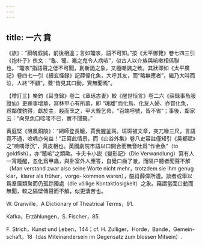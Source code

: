 ```yaml
---
---
---
```

title: 一六 賁
---




《旅》：“猾醜假誠，前後相違；言如鼈咳，語不可知。”按《太平御覽》卷七四三引《抱朴子》佚文：“龜、鼈、鼉之鬼令人病咳”，似古人以介族與咳嗽相係聯也。“鼈咳”指語聲之低不可聞，創新詭之象，又極嘲諷之致。其狀即如《太平廣記》卷四七一引《續玄怪録》記薛偉化魚，大呼其友，而“略無應者”，繼乃大叫而泣，人終“不顧”，蓋“皆見其口動，實無聞焉”。

【增訂三】樂鈞《耳食録》卷二《章琢古妻》較《醒世恒言》卷二六《薛録事魚服證仙》更踵事增華，寫林甲心有所慕，即 “魂離”而化鳥、化友人婦、亦嘗化魚，爲鄰僕釣得，獻於主，殺而烹之，甲大聱乞命，“百端呼號，皆不省”；事後，鄰家云：“向見魚口唼唼不已，實不聞聱。”

黄庭堅《阻風銅陵》：“網師登長鱣，賈我腥釜鬲。斑斑被文章，突兀喙三尺，言語竟不通，噞喁亦何益！”正寫此情景，而《山谷外集》卷八史容註僅知引《吴都賦》之“噞喁浮沉”，真皮相也。英國劇院市語以口開合而無音吐爲“作金魚”（to goldfish），亦“鼈咳”之類歟。卡夫卡小説《變形記》（Die Verwandlung）寫有人一宵睡醒，忽化爲甲蟲，與卧室外人應答，自覺口齒了澈，而隔户聽者聞聲不解（Man verstand zwar also seine Worte nicht mehr，trotzdem sie ihm genug klar，klarer als früher，vorge- kommen waren），酷肖薛偉所遭。談者或舉以爲羣居類聚而仍孤踪獨處（die völlige Kontaktlosigkeit）之象。竊謂當面口動而無聞，較之隔壁傳聲而不解，似更淒苦也。

W. Granville，A Dictionary of Theatrical Terms，91.

Kafka，Erzählungen，S. Fischer，85.

F. Strich，Kunst und Leben，144；cf. H. Zulliger，Horde，Bande，Gemein- schaft，18（das Miteinandersein im Gegensatz zum blossen Mitsein）.
